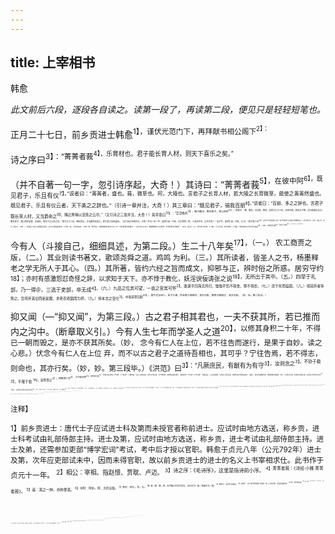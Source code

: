 ```yaml
---
---
---
```

title: 上宰相书
---



韩愈

*此文前后六段，逐段各自读之。读第一段了，再读第二段，便见只是轻轻短笔也。*

正月二十七日，前乡贡进士韩愈<sup>1】，谨伏光范门下，再拜献书相公阁下<sup>2】：

诗之序曰<sup>3】：“菁菁者莪<sup>4】，乐育材也。君子能长育人材，则天下喜乐之矣。”

（并不自著一句一字，忽引诗序起，大奇！）其诗曰：“菁菁者莪<sup>5】，在彼中阿<sup>6】，既见君子，乐且有仪<sup>7】。”说者曰：“菁菁者，盛也。莪，微草也。阿，大陵也。言君子之长育人材，若大陵之长育微草，能使之菁菁然盛也。既见君子、乐且有仪云者，天下美之之辞也。”（引诗一章并注，大奇！）其三章曰：“既见君子，锡我百朋<sup>8】。”说者曰：“百朋、多之之辞也。言君子既长育人材，又当爵命之<sup>9】，赐之厚禄以宠贵之云尔。”（又引诗之三章并注，大奇！）其卒章曰<sup>10】：“泛泛杨舟<sup>11】，载沉载浮，既见君子，我心则休<sup>12】。”说者曰：“载、载也。沉浮者，物也。言君子之于人材，无所不取，若舟之于物，浮沉皆载之云尔。既见君子、我心则休云者，言若此，则天下之心美之也。”君子之于人也，既长育之，又当爵命宠贵之，而于其才无所遗焉。（又引诗之卒章并注，大奇！不出一句一字，突然引诗，已奇，又引者然一序、三诗又并注，岂不大奇！）孟子字，突然引诗，已奇，又
曰：“君子有三乐<sup>13】，王天下不与存焉。”其一曰“乐得天下之英才而教育之。”（引诗不已，又引《孟子》
又引《孟子》，大奇！）此皆圣人贤士之所极言至论，古今之所宜法者也。（大笔一总。引如许旧文，只用一总，便尽住。）然则孰能长育天下之人才，将非吾君与吾相乎？（从引诗入正文。）孰能教育天下之英材，将非吾君与吾相乎？（从引《孟子》入。）幸今天下无事，（一暇。）小大之官，各守其职，（二暇。）钱谷甲兵之问不至于庙堂<sup>14】，（三暇。）论道经邦之暇<sup>15】，舍此宜无大者焉<sup>16】。（妙，妙。以上，第一段毕。）

今有人（斗接自己，细细具述，为第二段。）生二十八年矣<sup>17】，（一。）
农工商贾之版，（二。）其业则读书著文，歌颂尧舜之道。鸡鸣
为利。（三。）其所读者，皆圣人之书，杨墨释老之学无所人于其心。（四。）其所著，皆约六经之旨而成文，抑邪与正，辨时俗之所惑。居穷守约<sup>18】；亦时有感激怨怼奇怪之辞，以求知于天下。亦不悖于教化，妖淫谀佞诪张之说<sup>19】，无所出于其中。（五。）四举于礼部，乃一得＠，三选于吏部，卒无成<sup>4】。（六。）九品之位其可望，一亩之官其可怀<sup>2】。逢遑乎四海无所归，恤恤乎饥不得食，寒不得衣，（七。）滨于死而益固，（八。）得其所者争笑之。忽将弃其旧而新是图，求老农老圜而为师，（九。）悼本志之变化<sup>2】，中夜涕泗交颐<sup>20】。虽不足当诗人、孟子之谓，抑长育之使成材，其亦可矣；教育之使成才，其亦可矣。（妙，妙。第二段半。）

抑又闻（—“抑又闻”，为第三段。）古之君子相其君也，一夫不获其所，若已推而内之沟中。（断章取义引。）今有人生七年而学圣人之道<sup>20】，以修其身积二十年，不得已一朝而毁之，是亦不获其所矣。（妙，
念今有仁人在上位，若不往告而遂行，是果于自妙。读之心悲。）伏念今有仁人在上位
弃，而不以古之君子之道待吾相也，其可乎？宁往告焉，若不得志，则命也，其亦行矣。（妙，妙。第三段毕。）《洪范》曰<sup>3】：“凡厥庶民，有猷有为有守<sup>3】，汝则念之<sup>3】。不协于极<sup>3】，不罹于咎
<sup>14】，皇则受之<sup>3】。而康而0
色<sup>5】，曰予攸好德<sup>20】，汝则锡之福<sup>3】。＂是皆与善之辞也。抑又闻（二“抑又闻”，为第四段。）古之人有自进者，而君子不逆之矣，日予攸好德，汝则锡之福之谓也。（第四段毕。）抑又闻（三“抑又闻”，为第五段。）上之设官制禄，必求其人而受之者，非苟慕其才而富贵其身也，（曲折。）盖将用其能理不能，用其明理不明者耳。（妙。）下之修己立诚，必求其位而居之者，非苟没于利而荣于名也<sup>5】，（曲折。）盖将推己之所馀以济其不足者耳<sup>4】。（妙。）然则上之于求人，下之于求位，交相求（妙。）而一其致焉耳<sup>1】。（妙。）苟以是而为心，则上之道不必难其下，（妙。）下之道不必难其上，（妙。）可举而举焉，不必让其自举也，（妙。）可进而进焉，不必
廉于自进也<sup>3】。（妙。第五段半。）抑又闻（四“抑又冈”，为第六段。）上之化下，得其道，则劝赏不必遍加乎天下，而天下从焉，（提。）因人之所欲为而遂推之之谓也。（再提。）今天下不由吏部而仕进者几
不由吏部而仕进者几希矣。（曲折一。）主上感伤山林之士有逸遗者，屡诏内外之臣，旁求于四海，而其至者盖阙焉<sup>4】，（曲折二。）岂其无人乎哉？（曲折三。）亦见国家不以非常之道礼之而不来耳。（曲折四。）彼之处隐就闲者亦人耳，其耳目口鼻之所欲，其心之所乐，其体之所安，岂有异于人乎哉？（曲折五。）今所以恶衣食，穷体肤<sup>15】，麋鹿之与处4，猨狖之与居<sup>17】，固自以其身不能与时俗顺俯仰，故甘心自绝而不悔焉。（曲折六。）而方闻国家之仕进者，必举于州县，然后升于礼部吏部，试之以绣绘雕琢之文，考之以声势之逆顺，章句之短长，中其程式者，然后得从下士之列，虽有化俗之方<sup>19】，安边之画＠，不由是而稍进，万不有一得焉。彼惟恐人山之不深，人林之不密，其影响昧昧。惟恐闻于人也。（曲折七。）今若闻有以书进宰相而求仕者，而宰相不辱焉，而荐之天子面爵命之，而布其书于四方<sup>2】，（曲折八。）枯槁沉溺魁闳宽通之
矣<sup>14】。（曲折始竟。）此所谓劝赏不必遍加乎天下，而天下从焉者也，因人之所欲为而遂推之之谓者也。（第六段毕。）伏惟览《诗》《书》《孟子》之所指<sup>4】，念育才锡福之所以，考古之君子相其君之道，而忘自进自举之罪，思设官制禄之故，以诱致山林逸遗之士，庶天下之行道者知所归焉。小子不敢自幸<sup>4】，（一气总收以上六段，气力最大。）其尝所著文，辄采其可者若干首，录在异卷，冀辱赐观焉。干黩尊严6，伏地待罪。
愈再拜。

<sup>注释】

<sup>1】前乡贡进士：唐代士子应试进士科及第而未授官者称前进士。应试时由地方选送，称乡贡，进士科考试由礼部侍郎主持。进士及第，应试时由地方选送，称乡贡，进士考试由礼部侍郎主持。进士及弟，还需参加吏部“博学宏词”考试，考中后才授以官职。韩愈于贞元八年（公元792年）进士及第，次年应吏部试未中，因而未得官职，故以前乡贡进士的进士的名义上书宰相求仕。此书作于贞元十一年。
<sup>2】相公：宰相。指赵憬、贾耽、卢迈。
<sup>3】诗之序：《毛诗序》，这里是指诗前小序。
<sup>4】菁菁者莪：《诗经·小雅·菁菁者莪》。
<sup>5】莪：蒿之一种，亦称萝蒿。
<sup>6】中阿：阿中。阿，大的丘陵。
<sup>7】有仪：有礼。仪，礼。
<sup>8】锡：赐、赠。朋：古时候以贝壳为货币，五只贝为一串，两串贝为一朋。
<sup>9】爵命之：给他们以爵位。
<sup>10】其卒章：《诗·小雅·菁菁者莪》的最末一章。全诗共四章，这里是指第四章。
<sup>11】杨舟：杨木制成的船。
<sup>12】休：喜悦。
<sup>13】君子有三乐：《孟子·尽心》：“孟子曰：“君子有三乐，而王天下不与存焉。父母俱存，兄弟无故，一乐也；仰不愧于天，俯不怍于人，二乐也；得天下英才面教育之，三乐也。””
<sup>14】庙堂：朝廷。
<sup>15】经邦：治理国家。
<sup>16】舍此：舍弃这件事。此，这件事，指培育、重用天下之英才。
<sup>17】二十八年：韩愈生于大历三年（公元768年），至贞元十一年（公元795年），刚好为二十八岁。
<sup>18】守约：筒朴。
<sup>19】诗（zhōu州）张：欺诳。
<sup>20】四举于礼部：四次参加礼部主持的进士科考试。韩愈自贞元二年入京求仕，四次参加进士科考试，直至贞元八年才登进士第。
<sup>21】三选于吏部：三次参加吏部主持的“博学宏词”考试。卒无成：最终仍未中选。
<sup>22】官：住宅。《尔雅·释官》：“宅。《尔雅·释官》：“官谓之室，室谓之官。”
<sup>23】本志：出仁之志。
<sup>24】中夜：半夜。涕泗交颐（yí夷）：涕，眼泪。泗，鼻涕。交颐，交错纵横地挂在脸上。颐，原意为下巴。
<sup>25】诗人：这里是指《诗经·小雅·菁菁者莪》的作者。
<sup>26】内：通“纳”。
<sup>27】“今有人生七年”句：这句说的是韩愈自己。韩愈在《感二鸟赋序》中称自己从七岁开始“读书著文”。
<sup>28】仁人：指宰相。
<sup>29】遂行：就走。指离开京东归河阳（今河南孟县）家乡。
<sup>30】《洪范》：《尚书》篇名。
<sup>31】有猷：有道德。有为：有作为。有守：有所执守。
<sup>32】念之：录用他们。念，录
<sup>33】不协于极：不合于中正之道。极，中正之道。
<sup>34】不罹（l离）叙。于咎：没有犯罪行为。咎，罪恶。
<sup>35】受之：容纳、进用他们。
<sup>36】而康而色：你的脸色要从容安详。西，你。靡，安定、定详。
<sup>37】日予攸（yōu优）好德：“曰”前省略主语“庶民”。攸，所。这句句意为：（有的百姓）说我之所好在德。
<sup>38】锡之福：赐给爵位俸禄。
<sup>39】没：贪。
<sup>40】济其不足：指帮助皇上治理天下，以德民。
<sup>41】一其致：终极目的是相同的。
<sup>42】让：责备。自举：自我推荐。
<sup>43】廉：廉洁、不贪。引申为过分谦让。
<sup>44】阙：同“缺”。
<sup>45】穷体肤，让体肤受苦。
<sup>46】麇（mí迷）鹿之与处：和麋鹿共同生活于山野之中。
<sup>47】猨（yuán袁）狖（yóu柚）：猨，同“猿”。狖，黑色长尾猿。
<sup>48】绝：绝交。指与上层社会达官贵人断绝来往。
<sup>49】方：方法、法术。
<sup>50】画；计谋、计策。
<sup>51】味昧：昏暗。
<sup>52】布其书：布，公布。其书，指上宰相求仕的书信。
<sup>53】枯槁：贫困憔悴。沉溺：沉迷不悟。这里是指执意透迹山林者。魁闲：魁伟高大。宽通：度量宽绰、洞晓事理。
<sup>54】于于：内心兴奋而行动宽缓的样子。
<sup>55】伏惟：在下位者对在上位者有所陈述时的表敬之词。
<sup>56】自幸：自喜、自以为是。
<sup>57】于黩：冒犯。